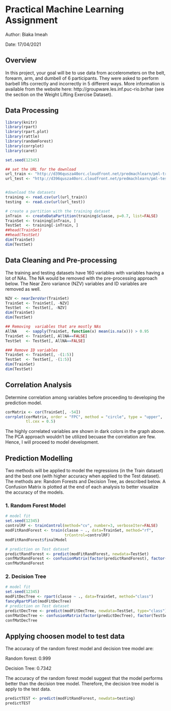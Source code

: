 #  Practical Machine Learning Assignment

Author: Biaka Imeah

Date: 17/04/2021

## Overview
In this project, your goal will be to use data from accelerometers on the belt, forearm, arm, and dumbell of 6 participants. They were asked to perform barbell lifts correctly and incorrectly in 5 different ways. More information is available from the website here: http://groupware.les.inf.puc-rio.br/har (see the section on the Weight Lifting Exercise Dataset). 

## Data Processing

```r

library(knitr)
library(rpart)
library(rpart.plot)
library(rattle)
library(randomForest)
library(corrplot)
library(caret)

set.seed(12345)

## set the URL for the download
url_train <- "http://d396qusza40orc.cloudfront.net/predmachlearn/pml-training.csv"
url_test <- "http://d396qusza40orc.cloudfront.net/predmachlearn/pml-testing.csv"


#download the datasets
training <- read.csv(url(url_train))
testing  <- read.csv(url(url_test))

# create a partition with the training dataset 
inTrain  <- createDataPartition(training$classe, p=0.7, list=FALSE)
TrainSet <- training[inTrain, ]
TestSet  <- training[-inTrain, ]
##head(TrainSet)
##head(TestSet)
dim(TrainSet)
dim(TestSet)
```

## Data Cleaning and Pre-processing

The training and testing datasets have 160 variables with variables having a lot of NAs. The NA would be removed with the pre-processing approach below. The Near Zero variance (NZV) variables and ID variables are removed as well.

```r
NZV <- nearZeroVar(TrainSet)
TrainSet <- TrainSet[, -NZV]
TestSet  <- TestSet[, -NZV]
dim(TrainSet)
dim(TestSet)

## Removing  variables that are mostly NAs
AllNA    <- sapply(TrainSet, function(x) mean(is.na(x))) > 0.95
TrainSet <- TrainSet[, AllNA==FALSE]
TestSet  <- TestSet[, AllNA==FALSE]

### Remove ID variables
TrainSet <- TrainSet[, -(1:5)]
TestSet  <- TestSet[, -(1:5)]
dim(TrainSet)
dim(TestSet)
```

## Correlation Analysis
Determine correlation among variables before proceeding to developing the prediction model.

```r
corMatrix <- cor(TrainSet[, -54])
corrplot(corMatrix, order = "FPC", method = "circle", type = "upper", 
         tl.cex = 0.5)
```

The highly correlated variables are shown in dark colors in the graph above. The PCA approach wouldn't be utilized becuase the correlation are few. Hence, I will proceed to model development.

## Prediction Modelling

Two methods will be applied to model the regressions (in the Train dataset) and the best one (with higher accuracy when applied to the Test dataset). The methods are: Random Forests and Decision Tree, as described below. A Confusion Matrix is plotted at the end of each analysis to better visualize the accuracy of the models.

### 1. Random Forest Model

```r
# model fit
set.seed(12345)
controlRF <- trainControl(method="cv", number=3, verboseIter=FALSE)
modFitRandForest <- train(classe ~ ., data=TrainSet, method="rf",
                          trControl=controlRF)
modFitRandForest$finalModel

# prediction on Test dataset
predictRandForest <- predict(modFitRandForest, newdata=TestSet)
confMatRandForest <- confusionMatrix(factor(predictRandForest), factor(TestSet$classe))
confMatRandForest
```

### 2. Decision Tree

```r
# model fit
set.seed(12345)
modFitDecTree <- rpart(classe ~ ., data=TrainSet, method="class")
fancyRpartPlot(modFitDecTree)
# prediction on Test dataset
predictDecTree <- predict(modFitDecTree, newdata=TestSet, type="class")
confMatDecTree <- confusionMatrix(factor(predictDecTree), factor(TestSet$classe))
confMatDecTree
```

## Applying choosen model to test data

The accuracy of the random forest model and decision tree model are:

Random forest: 0.999

Decision Tree: 0.7342

The accuracy of the random forest model suggest that the model performs better than the decision tree model. Therefore, the decision tree model is apply to  the test data.

```r
predictTEST <- predict(modFitRandForest, newdata=testing)
predictTEST
```